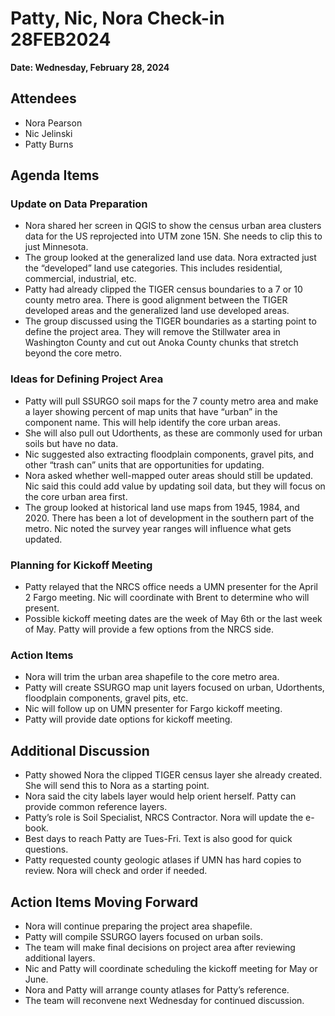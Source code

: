# Patty, Nic, Nora Check-in 28FEB2024

**Date: Wednesday, February 28, 2024**

## Attendees

-   Nora Pearson
-   Nic Jelinski
-   Patty Burns

## Agenda Items

### Update on Data Preparation

-   Nora shared her screen in QGIS to show the census urban area clusters data for the US reprojected into UTM zone 15N. She needs to clip this to just Minnesota.
-   The group looked at the generalized land use data. Nora extracted just the "developed" land use categories. This includes residential, commercial, industrial, etc.
-   Patty had already clipped the TIGER census boundaries to a 7 or 10 county metro area. There is good alignment between the TIGER developed areas and the generalized land use developed areas.
-   The group discussed using the TIGER boundaries as a starting point to define the project area. They will remove the Stillwater area in Washington County and cut out Anoka County chunks that stretch beyond the core metro.

### Ideas for Defining Project Area

-   Patty will pull SSURGO soil maps for the 7 county metro area and make a layer showing percent of map units that have "urban" in the component name. This will help identify the core urban areas.
-   She will also pull out Udorthents, as these are commonly used for urban soils but have no data.
-   Nic suggested also extracting floodplain components, gravel pits, and other "trash can" units that are opportunities for updating.
-   Nora asked whether well-mapped outer areas should still be updated. Nic said this could add value by updating soil data, but they will focus on the core urban area first.
-   The group looked at historical land use maps from 1945, 1984, and 2020. There has been a lot of development in the southern part of the metro. Nic noted the survey year ranges will influence what gets updated.

### Planning for Kickoff Meeting

-   Patty relayed that the NRCS office needs a UMN presenter for the April 2 Fargo meeting. Nic will coordinate with Brent to determine who will present.
-   Possible kickoff meeting dates are the week of May 6th or the last week of May. Patty will provide a few options from the NRCS side.

### Action Items

-   Nora will trim the urban area shapefile to the core metro area.
-   Patty will create SSURGO map unit layers focused on urban, Udorthents, floodplain components, gravel pits, etc.
-   Nic will follow up on UMN presenter for Fargo kickoff meeting.
-   Patty will provide date options for kickoff meeting.

## Additional Discussion

-   Patty showed Nora the clipped TIGER census layer she already created. She will send this to Nora as a starting point.
-   Nora said the city labels layer would help orient herself. Patty can provide common reference layers.
-   Patty's role is Soil Specialist, NRCS Contractor. Nora will update the e-book.
-   Best days to reach Patty are Tues-Fri. Text is also good for quick questions.
-   Patty requested county geologic atlases if UMN has hard copies to review. Nora will check and order if needed.

## Action Items Moving Forward

-   Nora will continue preparing the project area shapefile.
-   Patty will compile SSURGO layers focused on urban soils.
-   The team will make final decisions on project area after reviewing additional layers.
-   Nic and Patty will coordinate scheduling the kickoff meeting for May or June.
-   Nora and Patty will arrange county atlases for Patty's reference.
-   The team will reconvene next Wednesday for continued discussion.
